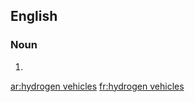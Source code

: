 ==English==

===Noun===
{{head|en|plural|head=[[hydrogen]] [[vehicle]]s}}

# {{plural of|hydrogen vehicle|lang=en|nocat=1}}

[[ar:hydrogen vehicles]]
[[fr:hydrogen vehicles]]